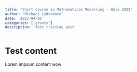 ```yaml
---
title: "Short Course in Mathematical Modelling - Bali 2023"
author: "Michael Lydeamore"
date: '2023-04-01'
categories: ['grants']
description: 'Test training post'
---
```


# Test content 

Lorem impsum content wow